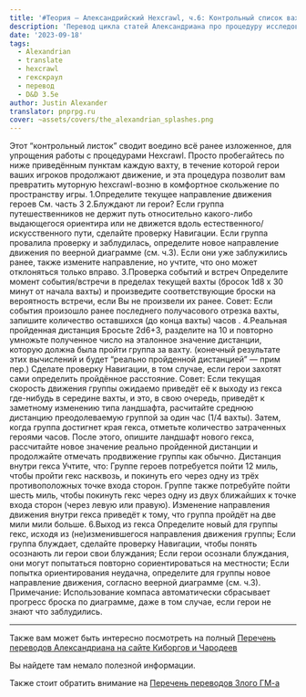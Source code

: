 ```yaml
---
title: '#Теория — Александрийский Hexcrawl, ч.6: Контрольный список вахты'
description: 'Перевод цикла статей Александриана про процедуру исследования гексов в третьей редакции D&D #alexandrian #hexcrawl #dnd3e #translate'
date: '2023-09-18'
tags:
  - Alexandrian
  - translate
  - hexcrawl
  - гекскраул
  - перевод
  - D&D 3.5e
author: Justin Alexander
translator: pnprpg.ru
cover: ~assets/covers/the_alexandrian_splashes.png
---
```


Этот “контрольный листок” сводит воедино всё ранее изложенное, для упрощения работы с процедурами Hexcrawl. Просто пробегайтесь по ниже приведённым пунктам каждую вахту, в течение которой герои ваших игроков продолжают движение, и эта процедура позволит вам превратить муторную hexcrawl-возню в комфортное скольжение по пространству игры.
1.Определите текущее направление движения героев
См. часть 3
2.Блуждают ли герои?
Если группа путешественников не держит путь относительно какого-либо выдающегося ориентира или не движется вдоль естественного/искусственного пути, сделайте проверку Навигации. Если группа провалила проверку и заблудилась, определите новое направление движения по веерной диаграмме (cм. ч.3). Если они уже заблужились ранее, также измените направление, но учтите, что оно может отклоняться только вправо.
3.Проверка событий и встреч
Определите момент события/встречи в пределах текущей вахты (бросок 1d8 x 30 минут от начала вахты) и произведите соответствующие броски на вероятность встречи, если Вы не произвели их ранее.
Совет: Если события произошло ранее последнего получасового отрезка вахты, запишите количество оставшихся (до конца вахты) часов .
4.Реальная пройденная дистанция
Бросьте 2d6+3, разделите на 10 и повторно умножьте полученное число на эталонное значение дистанции, которую должна была пройти группа за вахту. (конечный результате этих вычислений и будет “реально пройденной дистанцией” — прим пер.) Сделате проверку Навигации, в том случае, если герои захотят сами определить пройдённое расстояние.
Совет: Если текущая скорость движения группы ожидаемо приведёт её к выходу из гекса где-нибудь в середине вахты, и это, в свою очередь, приведёт к заметному изменению типа ландшафта, расчитайте среднюю дистанцию преодолеваемую группой за один час (1/4 вахты). Затем, когда группа достигнет края гекса, отметьте количество затраченных героями часов. После этого, опишите ландшафт нового гекса, рассчитайте новое значение реально пройденной дистанции и продолжайте отмечать продвижение группы как обычно.
Дистанция внутри гекса
Учтите, что:
Группе героев потребуется пойти 12 миль, чтобы пройти гекс насквозь, и покинуть его через одну из трёх противоположных точке входа сторон.
Группе также потребуйте пойти шесть миль, чтобы покинуть гекс через одну из двух ближайших к точке входа сторон (через левую или правую).
Изменение направления движения внутри гекса приведёт к тому, что группа пройдёт на две мили мили больше.
6.Выход из гекса
Определите новый для группы гекс, исходя из (не)изменившегося направления движения группы;
Если группа блуждает, сделайте проверку Навигации, чтобы понять осознають ли герои свои блуждания;
Если герои осознали блуждания, они могут попытаться повторно сориентироваться на местности;
Если попытка ориентирования неудачна, определите для группы новое направление движения, согласно веерной диаграмме (cм. ч.3).
Примечание: Использование компаса автоматически сбрасывает прогресс броска по диаграмме, даже в том случае, если герои не знают что заблудились.

---

Также вам может быть интересно посмотреть на полный
[Перечень переводов Александриана на сайте Киборгов и Чародеев](https://cyborgsandmages.com/posts/translations/alexandrian-index)

Вы найдете там немало полезной информации.

Также стоит обратить внимание на [Перечень переводов Злого ГМ-а](https://cyborgsandmages.com/posts/translations/angrygm-index)
